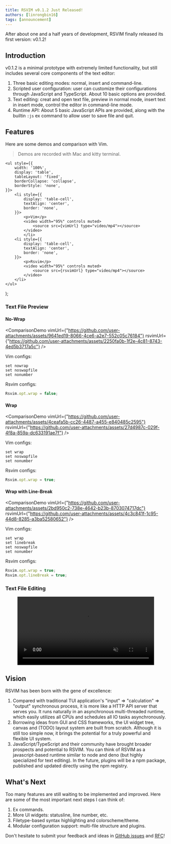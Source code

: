 ```yaml
---
title: RSVIM v0.1.2 Just Released!
authors: [linrongbin16]
tags: [announcement]
---
```


After about one and a half years of development, RSVIM finally released its first version: v0.1.2!

<!-- truncate -->

## Introduction

v0.1.2 is a minimal prototype with extremely limited functionality, but still includes several core components of the text editor:

1. Three basic editing modes: normal, insert and command-line.
2. Scripted user configuration: user can customize their configurations through JavaScript and TypeScript. About 10 basic options are provided.
3. Text editing: creat and open text file, preview in normal mode, insert text in insert mode, control the editor in command-line mode.
4. Runtime API: About 5 basic JavaScript APIs are provided, along with the builtin `:js` ex command to allow user to save file and quit.

## Features

Here are some demos and comparison with Vim.

> Demos are recorded with Mac and kitty terminal.

    <ul style={{
        width: '100%',
        display: 'table',
        tableLayout: 'fixed',
        borderCollapse: 'collapse',
        borderStyle: 'none',
    }}>
        <li style={{
            display: 'table-cell',
            textAlign: 'center',
            border: 'none',
        }}>
            <p>Vim</p>
            <video width="95%" controls muted>
                <source src={vimUrl} type="video/mp4"></source>
            </video>
            </li>
        <li style={{
            display: 'table-cell',
            textAlign: 'center',
            border: 'none',
        }}>
            <p>Rsvim</p>
            <video width="95%" controls muted>
                <source src={rsvimUrl} type="video/mp4"></source>
            </video>
        </li>
    </ul>
);

### Text File Preview

#### No-Wrap

<ComparisonDemo 
  vimUrl={"https://github.com/user-attachments/assets/9641ed19-8066-4ce6-a2e7-552c05c76184"}
  rsvimUrl={"https://github.com/user-attachments/assets/2250fa0b-1f2e-4c81-8743-4ed5b3717a5c"}
/>

Vim configs:

```vim
set nowrap
set noswapfile
set nonumber
```

Rsvim configs:

```javascript
Rsvim.opt.wrap = false;
```

#### Wrap

<ComparisonDemo 
  vimUrl={"https://github.com/user-attachments/assets/4ceafa5b-cc26-4487-a455-e840485c2595"}
  rsvimUrl={"https://github.com/user-attachments/assets/27d4987c-029f-4f8a-859a-dc633191ae7f"}
/>

Vim configs:

```vim
set wrap
set noswapfile
set nonumber
```

Rsvim configs:

```javascript
Rsvim.opt.wrap = true;
```

#### Wrap with Line-Break


<ComparisonDemo 
  vimUrl={"https://github.com/user-attachments/assets/2bd950c2-738e-4642-b23b-8703074717dc"}
  rsvimUrl={"https://github.com/user-attachments/assets/4c3c841f-1c95-44d8-8285-a3ba52580652"}
/>

Vim configs:

```vim
set wrap
set linebreak
set noswapfile
set nonumber
```

Rsvim configs:

```javascript
Rsvim.opt.wrap = true;
Rsvim.opt.lineBreak = true;
```

### Text File Editing

<p align="center">
    <video width="85%" controls muted>
        <source src="https://github.com/user-attachments/assets/feceebac-37e0-40fa-9903-81ec46930631" type="video/mp4"></source>
    </video>
</p>

## Vision

RSVIM has been born with the gene of excellence:

1. Compared with traditional TUI application's "input" => "calculation" => "output" synchronous process, it is more like a HTTP API server that serves you. It runs naturally in an asynchronous multi-threaded runtime, which easily utilizes all CPUs and schedules all IO tasks asynchronously.
2. Borrowing ideas from GUI and CSS frameworks, the UI widget tree, canvas and (TODO) layout system are built from scratch. Although it is still too simple now, it brings the potential for a truly powerful and flexible UI system.
3. JavaScript/TypeScript and their community have brought broader prospects and potential to RSVIM. You can think of RSVIM as a javascript-based runtime similar to node and deno (but highly specialized for text editing). In the future, plugins will be a npm package, published and updated directly using the npm registry.

## What's Next

Too many features are still waiting to be implemented and improved. Here are some of the most important next steps I can think of:

1.  Ex commands.
2.  More UI widgets: statusline, line number, etc.
3.  Filetype-based syntax highlighting and colorscheme/theme.
4.  Modular configuration support: multi-file structure and plugins.

Don't hesitate to submit your feedback and ideas in [GitHub issues](https://github.com/rsvim/rsvim/issues) and [RFC](https://github.com/rsvim/rfc)!
